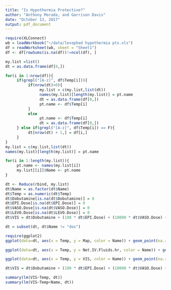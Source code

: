 ```yaml
---
title: "Is Hypothermia Protective?"
author: "Anthony Morada, and Garrison Davis"
date: "October 13, 2017"
output: pdf_document
---
```


```r
require(XLConnect)
wb = loadWorkbook("~/data/levophed hypothermia pts.xls")
df = readWorksheet(wb, sheet = "Sheet1")
df <- df[rowSums(is.na(df))!=ncol(df), ]
```

```r
my.list =list()
dt = as.data.frame(df[0,])

for(i in 1:nrow(df)){
     if(grepl("[A-z]", df$Temp[i])){
          if(nrow(dt)>0){
               my.list = c(my.list,list(dt))
               names(my.list)[length(my.list)] = pt.name
               dt = as.data.frame(df[0,])
               pt.name <- df$Temp[i]
          }
          else
               pt.name <- df$Temp[i]
               dt = as.data.frame(df[0,])
     } else if(grepl("[A-z]", df$Temp[i]) == F){
          dt[nrow(dt) + 1,] = df[i,]
     } 
}
my.list = c(my.list,list(dt))
names(my.list)[length(my.list)] = pt.name
```

```r
for(i in 1:length(my.list)){
     pt.name <- names(my.list[i])
     my.list[[i]]$Name <- pt.name
}

dt <- Reduce(rbind, my.list)
dt$Name = as.factor(dt$Name)
dt$Temp = as.numeric(dt$Temp)
dt$Dobutamine[is.na(dt$Dobutamine)] = 0 
dt$EPI.Dose[is.na(dt$EPI.Dose)] = 0 
dt$VASO.Dose[is.na(dt$VASO.Dose)] = 0 
dt$LEVO.Dose[is.na(dt$LEVO.Dose)] = 0 
dt$VIS = dt$Dobutamine + (100 * dt$EPI.Dose) + (10000 * dt$VASO.Dose) + (100 * dt$LEVO.Dose)
```


```r
dt = subset(dt, dt$Name != "dos")
```



```r
require(ggplot2)
ggplot(data=dt, aes(x = Temp, y = Map, color = Name)) + geom_point(na.rm = T) + geom_smooth(method = "lm",na.rm = T)

ggplot(data=dt, aes(x = Temp, y = Net.IV.Fluids.hr, color = Name)) + geom_point(na.rm = T) + geom_smooth(method = "lm",na.rm = T)

ggplot(data=dt, aes(x = Temp, y = VIS, color = Name)) + geom_point(na.rm = T) + geom_smooth(method = "lm",na.rm = T)

```

```r
dt$VIS = dt$Dobutamine + (100 * dt$EPI.Dose) + (10000 * dt$VASO.Dose) + (100 * dt$LEVO.Dose)
```


```r
summary(lm(VIS~Temp, dt))
summary(lm(VIS~Temp+Name, dt))
```

